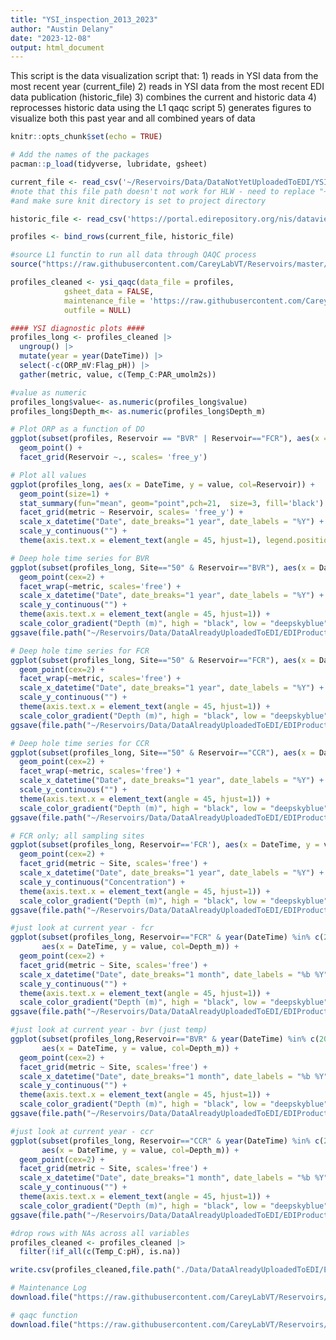 ```yaml
---
title: "YSI_inspection_2013_2023"
author: "Austin Delany"
date: "2023-12-08"
output: html_document
---
```


This script is the data visualization script that:
1) reads in YSI data from the most recent year (current_file)
2) reads in YSI data from the most recent EDI data publication (historic_file)
3) combines the current and historic data
4) reprocesses historic data using the L1 qaqc script
5) generates figures to visualize both this past year and all combined years of data


```r

knitr::opts_chunk$set(echo = TRUE)

# Add the names of the packages 
pacman::p_load(tidyverse, lubridate, gsheet)
```

```r
current_file <- read_csv('~/Reservoirs/Data/DataNotYetUploadedToEDI/YSI_PAR/ysi_L1.csv', col_types = cols())
#note that this file path doesn't not work for HLW - need to replace "~/Reservoirs" with "."
#and make sure knit directory is set to project directory

historic_file <- read_csv('https://portal.edirepository.org/nis/dataviewer?packageid=edi.198.11&entityid=6e5a0344231de7fcebbe6dc2bed0a1c3', col_types = cols())
```

```r
profiles <- bind_rows(current_file, historic_file)
```

```r
#source L1 functin to run all data through QAQC process
source("https://raw.githubusercontent.com/CareyLabVT/Reservoirs/master/Scripts/L1_functions/ysi_create.R")

profiles_cleaned <- ysi_qaqc(data_file = profiles,
            gsheet_data = FALSE,
            maintenance_file = 'https://raw.githubusercontent.com/CareyLabVT/Reservoirs/master/Data/DataNotYetUploadedToEDI/YSI_PAR/maintenance_log.csv',
            outfile = NULL)
```

```r
#### YSI diagnostic plots #### 
profiles_long <- profiles_cleaned |>
  ungroup() |>
  mutate(year = year(DateTime)) |> 
  select(-c(ORP_mV:Flag_pH)) |>
  gather(metric, value, c(Temp_C:PAR_umolm2s)) 

#value as numeric
profiles_long$value<- as.numeric(profiles_long$value)
profiles_long$Depth_m<- as.numeric(profiles_long$Depth_m)
```

```r
# Plot ORP as a function of DO
ggplot(subset(profiles, Reservoir == "BVR" | Reservoir=="FCR"), aes(x = DO_mgL, y = ORP_mV, col = Reservoir)) + 
  geom_point() + 
  facet_grid(Reservoir ~., scales= 'free_y')
```

```r
# Plot all values
ggplot(profiles_long, aes(x = DateTime, y = value, col=Reservoir)) +
  geom_point(size=1) +
  stat_summary(fun="mean", geom="point",pch=21,  size=3, fill='black') +
  facet_grid(metric ~ Reservoir, scales= 'free_y') +
  scale_x_datetime("Date", date_breaks="1 year", date_labels = "%Y") +
  scale_y_continuous("") +
  theme(axis.text.x = element_text(angle = 45, hjust=1), legend.position='none')
```

```r
# Deep hole time series for BVR
ggplot(subset(profiles_long, Site=="50" & Reservoir=="BVR"), aes(x = DateTime, y = value, col=Depth_m)) +
  geom_point(cex=2) +
  facet_wrap(~metric, scales='free') +
  scale_x_datetime("Date", date_breaks="1 year", date_labels = "%Y") +
  scale_y_continuous("") +
  theme(axis.text.x = element_text(angle = 45, hjust=1)) +
  scale_color_gradient("Depth (m)", high = "black", low = "deepskyblue")
ggsave(file.path("~/Reservoirs/Data/DataAlreadyUploadedToEDI/EDIProductionFiles/MakeEMLYSI_PAR_secchi/2023/Figures/YSI_depths_2023_bvr.jpg"),width=3.5, height=4)
```
```r
# Deep hole time series for FCR
ggplot(subset(profiles_long, Site=="50" & Reservoir=="FCR"), aes(x = DateTime, y = value, col=Depth_m)) +
  geom_point(cex=2) +
  facet_wrap(~metric, scales='free') +
  scale_x_datetime("Date", date_breaks="1 year", date_labels = "%Y") +
  scale_y_continuous("") +
  theme(axis.text.x = element_text(angle = 45, hjust=1)) +
  scale_color_gradient("Depth (m)", high = "black", low = "deepskyblue")
ggsave(file.path("~/Reservoirs/Data/DataAlreadyUploadedToEDI/EDIProductionFiles/MakeEMLYSI_PAR_secchi/2023/Figures/YSI_depths_2023_fcr.jpg"),width=3.5, height=4)
```

```r
# Deep hole time series for CCR
ggplot(subset(profiles_long, Site=="50" & Reservoir=="CCR"), aes(x = DateTime, y = value, col=Depth_m)) +
  geom_point(cex=2) +
  facet_wrap(~metric, scales='free') +
  scale_x_datetime("Date", date_breaks="1 year", date_labels = "%Y") +
  scale_y_continuous("") +
  theme(axis.text.x = element_text(angle = 45, hjust=1)) +
  scale_color_gradient("Depth (m)", high = "black", low = "deepskyblue")
ggsave(file.path("~/Reservoirs/Data/DataAlreadyUploadedToEDI/EDIProductionFiles/MakeEMLYSI_PAR_secchi/2023/Figures/YSI_depths_2023_ccr.jpg"),width=3.5, height=4)
```

```r
# FCR only; all sampling sites 
ggplot(subset(profiles_long, Reservoir=='FCR'), aes(x = DateTime, y = value, col=Depth_m)) +
  geom_point(cex=2) +
  facet_grid(metric ~ Site, scales='free') +
  scale_x_datetime("Date", date_breaks="1 year", date_labels = "%Y") +
  scale_y_continuous("Concentration") +
  theme(axis.text.x = element_text(angle = 45, hjust=1)) +
  scale_color_gradient("Depth (m)", high = "black", low = "deepskyblue")
ggsave(file.path("~/Reservoirs/Data/DataAlreadyUploadedToEDI/EDIProductionFiles/MakeEMLYSI_PAR_secchi/2023/Figures/FCR_YSIbySite_2023.jpg"),width=3.5, height=4)
```

```r
#just look at current year - fcr
ggplot(subset(profiles_long, Reservoir=="FCR" & year(DateTime) %in% c(2023)), 
       aes(x = DateTime, y = value, col=Depth_m)) +
  geom_point(cex=2) +
  facet_grid(metric ~ Site, scales='free') +
  scale_x_datetime("Date", date_breaks="1 month", date_labels = "%b %Y") +
  scale_y_continuous("") +
  theme(axis.text.x = element_text(angle = 45, hjust=1)) +
  scale_color_gradient("Depth (m)", high = "black", low = "deepskyblue")
ggsave(file.path("~/Reservoirs/Data/DataAlreadyUploadedToEDI/EDIProductionFiles/MakeEMLYSI_PAR_secchi/2023/Figures/FCR_YSI_depths_2023_fcr.jpg"),width=3.5, height=4)
```

```r
#just look at current year - bvr (just temp)
ggplot(subset(profiles_long,Reservoir=="BVR" & year(DateTime) %in% c(2023)), 
       aes(x = DateTime, y = value, col=Depth_m)) +
  geom_point(cex=2) +
  facet_grid(metric ~ Site, scales='free') +
  scale_x_datetime("Date", date_breaks="1 month", date_labels = "%b %Y") +
  scale_y_continuous("") +
  theme(axis.text.x = element_text(angle = 45, hjust=1)) +
  scale_color_gradient("Depth (m)", high = "black", low = "deepskyblue")
ggsave(file.path("~/Reservoirs/Data/DataAlreadyUploadedToEDI/EDIProductionFiles/MakeEMLYSI_PAR_secchi/2023/Figures/BVR_YSI_depths_2023_fcr.jpg"),width=3.5, height=4)
```

```r
#just look at current year - ccr
ggplot(subset(profiles_long, Reservoir=="CCR" & year(DateTime) %in% c(2023)), 
       aes(x = DateTime, y = value, col=Depth_m)) +
  geom_point(cex=2) +
  facet_grid(metric ~ Site, scales='free') +
  scale_x_datetime("Date", date_breaks="1 month", date_labels = "%b %Y") +
  scale_y_continuous("") +
  theme(axis.text.x = element_text(angle = 45, hjust=1)) +
  scale_color_gradient("Depth (m)", high = "black", low = "deepskyblue")
ggsave(file.path("~/Reservoirs/Data/DataAlreadyUploadedToEDI/EDIProductionFiles/MakeEMLYSI_PAR_secchi/2023/Figures/CCR_YSI_depths_2023_fcr.jpg"),width=3.5, height=4)
```

```r
#drop rows with NAs across all variables
profiles_cleaned <- profiles_cleaned |> 
  filter(!if_all(c(Temp_C:pH), is.na))
```


```r
write.csv(profiles_cleaned,file.path("./Data/DataAlreadyUploadedToEDI/EDIProductionFiles/MakeEMLYSI_PAR_secchi/2023/Data/YSI_PAR_profiles_2013-2023.csv"), row.names=FALSE)
```


```r
# Maintenance Log
download.file("https://raw.githubusercontent.com/CareyLabVT/Reservoirs/master/Data/DataNotYetUploadedToEDI/YSI_PAR/maintenance_log.csv", "Data/DataAlreadyUploadedToEDI/EDIProductionFiles/MakeEMLYSI_PAR_Secchi/2023/Data/YSI_maintenancelog_2013_2023.csv")

# qaqc function
download.file("https://raw.githubusercontent.com/CareyLabVT/Reservoirs/master/Scripts/L1_functions/ysi_create.R", "Data/DataAlreadyUploadedToEDI/EDIProductionFiles/MakeEMLYSI_PAR_Secchi/2023/Data/YSI_qaqc_2023_2023.R")
```
